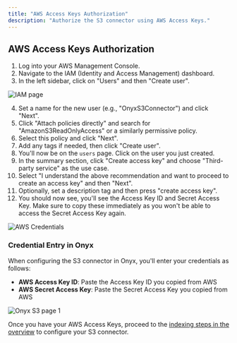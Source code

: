 ```yaml
---
title: "AWS Access Keys Authorization"
description: "Authorize the S3 connector using AWS Access Keys."
---
```


## AWS Access Keys Authorization

1. Log into your AWS Management Console.
2. Navigate to the IAM (Identity and Access Management) dashboard.
3. In the left sidebar, click on "Users" and then "Create user".

![IAM page](/archive/images/connectors/blob/s3/iam.png)

4. Set a name for the new user (e.g., "OnyxS3Connector") and click "Next".
5. Click "Attach policies directly" and search for "AmazonS3ReadOnlyAccess" or a similarly permissive policy.
6. Select this policy and click "Next".
7. Add any tags if needed, then click "Create user".
8. You'll now be on the `users` page. Click on the user you just created.
9. In the summary section, click "Create access key" and choose "Third-party service" as the use case.
10. Select "I understand the above recommendation and want to proceed to create an access key" and then "Next".
11. Optionally, set a description tag and then press "create access key".
12. You should now see, you'll see the Access Key ID and Secret Access Key.
    Make sure to copy these immediately as you won't be able to access the Secret Access Key again.

![AWS Credentials](/archive/images/connectors/blob/s3/accesskeyspage.png)

### Credential Entry in Onyx

When configuring the S3 connector in Onyx, you'll enter your credentials as follows:
- **AWS Access Key ID**: Paste the Access Key ID you copied from AWS
- **AWS Secret Access Key**: Paste the Secret Access Key you copied from AWS

![Onyx S3 page 1](/archive/images/connectors/blob/s3/onyx-access-key.png)

Once you have your AWS Access Keys,
proceed to the [indexing steps in the overview](/archive/connectors/s3/overview#indexing)
to configure your S3 connector.

